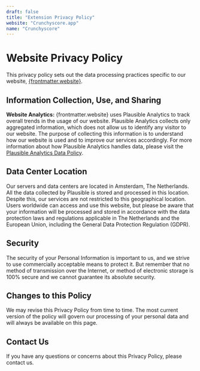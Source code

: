 ```yaml
---
draft: false
title: "Extension Privacy Policy"
website: "Crunchyscore.app"
name: "Crunchyscore"
---
```


# Website Privacy Policy

This privacy policy sets out the data processing practices specific to our website, [{frontmatter.website}](https://crunchyscore.app).

## Information Collection, Use, and Sharing

**Website Analytics:** {frontmatter.website} uses Plausible Analytics to track overall trends in the usage of our website. Plausible Analytics collects only aggregated information, which does not allow us to identify any visitor to our website.
The purpose of collecting this information is to understand how our website is used and to improve our services accordingly. For more information about how Plausible Analytics handles data, please visit the [Plausible Analytics Data Policy](https://plausible.io/data-policy).

## Data Center Location

Our servers and data centers are located in Amsterdam, The Netherlands. All the data collected by Plausible is stored and processed in this location. Despite this, our services are not restricted to this geographical location. Users worldwide can access and use this website, but please be aware that your information will be processed and stored in accordance with the data protection laws and regulations applicable in The Netherlands and the European Union, including the General Data Protection Regulation (GDPR).

## Security

The security of your Personal Information is important to us, and we strive to use commercially acceptable means to protect it. But remember that no method of transmission over the Internet, or method of electronic storage is 100% secure and we cannot guarantee its absolute security.

## Changes to this Policy

We may revise this Privacy Policy from time to time. The most current version of the policy will govern our processing of your personal data and will always be available on this page.

## Contact Us

If you have any questions or concerns about this Privacy Policy, please contact us.
